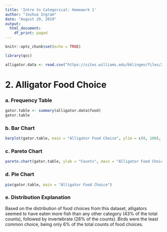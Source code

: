 ```yaml
---
title: 'Intro to Categorical: Homework 1'
author: "Joshua Ingram"
date: "August 29, 2019"
output:
  html_document:
    df_print: paged
---
```


```r
knitr::opts_chunk$set(echo = TRUE)

library(qcc)

alligator.data <- read.csv("https://sites.williams.edu/bklingen/files/2018/09/alligatorfood.csv")
```

# 2. Alligator Food Choice

### a. Frequency Table

```r
gator.table <- summary(alligator.data$food)
gator.table
```


### b. Bar Chart
```r
barplot(gator.table, main = "Alligator Food Choice", ylim = c(0, 100), xlab = "Food Choice", ylab = "Count", col = c("green1", "blue1", "green3", "blue3", "green4"))
```


### c. Pareto Chart
```r
pareto.chart(gator.table, ylab = "Counts", main = "Alligator Food Choice")
```

### d. Pie Chart
```r
pie(gator.table, main = "Alligator Food Choice")
```

### e. Distribution Explanation

Based on the distribution of food choices from this dataset, alligators seemed to have eaten more fish than any other category (43% of the total counts), followed by invertebrate (28% of the counts). Birds were the least common choice, being only 6% of the total counts of food choices.
